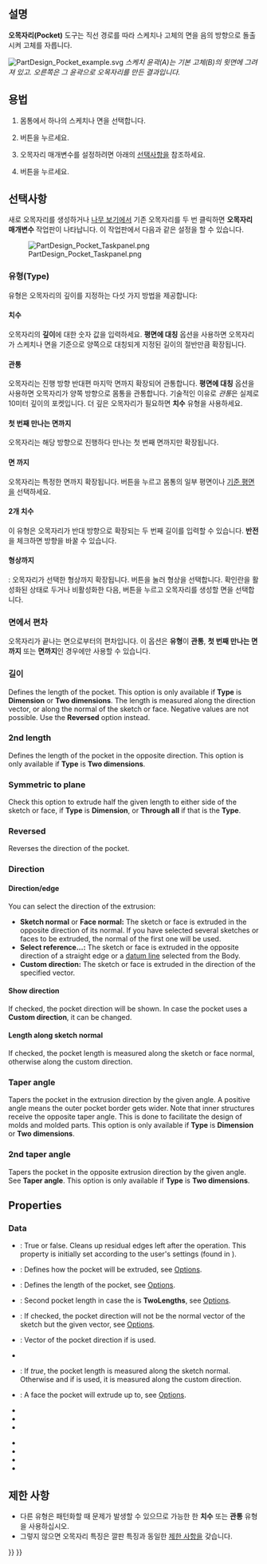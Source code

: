 <languages/>

{{Docnav
|[[PartDesign_AdditiveWedge/ko|쐐기 추가]]
|[[PartDesign_Hole/ko|구멍]]
|[[PartDesign_Workbench/ko|부품설계 작업대]]
|IconL=PartDesign_AdditiveWedge.svg
|IconR=PartDesign_Hole.svg
|IconC=Workbench_PartDesign.svg
}}

{{GuiCommand
|Name=PartDesign Pocket
|MenuLocation=부품 설계 → 뺄셈 도형특징 생성 → 오목자리
|Workbenches=[[PartDesign_Workbench/ko|부품설계 작업대]]
|SeeAlso=[[PartDesign_Pad/ko|부품설계 깔판]]
}}

<span id="Description"></span>
==설명==

'''오목자리(Pocket)''' 도구는 직선 경로를 따라 스케치나 고체의 면을 음의 방향으로 돌출시켜 고체를 자릅니다.

[[File:PartDesign Pocket example.svg|none]]
''스케치 윤곽(A)는 기본 고체(B)의 윗면에 그려져 있고. 오른쪽은 그 윤곽으로 오목자리를 만든 결과입니다.''

<span id="Usage"></span>
==용법==

<div class="mw-translate-fuzzy">
# 몸통에서 하나의 스케치나 면을 선택합니다.
# {{Button|[[Image:PartDesign_Pocket.svg|16px]] 오목자리}} 버튼을 누르세요.
# 오목자리 매개변수를 설정하려면 아래의 [[#선택사항|선택사항]]을 참조하세요.
# {{Button|확인}} 버튼을 누르세요.
</div>

<span id="Options"></span>
==선택사항==

새로 오목자리를 생성하거나 [[Tree_view/ko|나무 보기]]에서 기존 오목자리를 두 번 클릭하면 '''오목자리 매개변수''' 작업판이 나타납니다. 이 작업판에서 다음과 같은 설정을 할 수 있습니다.

[[Image:PartDesign_Pocket_Taskpanel.png|frame|left]]

<span id="Type"></span>
===유형(Type)===

유형은 오목자리의 깊이를 지정하는 다섯 가지 방법을 제공합니다:

<span id="Dimension"></span>
====치수====

오목자리의 '''깊이'''에 대한 숫자 값을 입력하세요. '''평면에 대칭''' 옵션을 사용하면 오목자리가 스케치나 면을 기준으로 양쪽으로 대칭되게 지정된 길이의 절반만큼 확장됩니다.

<span id="Through_all"></span>
====관통====

오목자리는 진행 방향 반대편 마지막 면까지 확장되어 관통합니다. '''평면에 대칭''' 옵션을 사용하면 오목자리가 양쪽 방향으로 몸통을 관통합니다. 기술적인 이유로 ''관통''은 실제로 10미터 깊이의 포켓입니다. 더 깊은 오목자리가 필요하면 '''치수''' 유형을 사용하세요.

<span id="To_first"></span>
====첫 번째 만나는 면까지====

오목자리는 해당 방향으로 진행하다 만나는 첫 번째 면까지만 확장됩니다.

<span id="Up_to_face"></span>
====면 까지====

오목자리는 특정한 면까지 확장됩니다. {{Button|면 선택}} 버튼을 누르고 몸통의 일부 평면이나 [[PartDesign_Plane/ko|기준 평면]]을 선택하세요.

<span id="Two_dimensions"></span>
====2개 치수====

이 유형은 오목자리가 반대 방향으로 확장되는 두 번째 길이를 입력할 수 있습니다. '''반전'''을 체크하면 방향을 바꿀 수 있습니다.

<span id="Up_to_shape"></span>
====형상까지====

{{version/ko|1.0}}: 오목자리가 선택한 형상까지 확장됩니다. {{Button|형상 선택}} 버튼을 눌러 형상을 선택합니다. {{Button|모든 면 선택}} 확인란을 활성화된 상태로 두거나 비활성화한 다음, {{Button|선택}} 버튼을 누르고 오목자리를 생성할 면을 선택합니다.

<span id="Offset_to_face"></span>
=== 면에서 편차 ===

오목자리가 끝나는 면으로부터의 편차입니다. 이 옵션은 '''유형'''이 '''관통''', '''첫 번째 만나는 면까지''' 또는 '''면까지'''인 경우에만 사용할 수 있습니다.

<span id="Length"></span>
=== 길이 ===

Defines the length of the pocket. This option is only available if '''Type''' is '''Dimension''' or '''Two dimensions'''. The length is measured along the direction vector, or along the normal of the sketch or face. Negative values are not possible. Use the '''Reversed''' option instead.

===2nd length===

Defines the length of the pocket in the opposite direction. This option is only available if '''Type''' is '''Two dimensions'''.

=== Symmetric to plane ===

Check this option to extrude half the given length to either side of the sketch or face, if '''Type''' is '''Dimension''', or '''Through all''' if that is the '''Type'''.

=== Reversed ===

Reverses the direction of the pocket.

===Direction===

==== Direction/edge ====

You can select the direction of the extrusion:

* '''Sketch normal''' or '''Face normal:''' The sketch or face is extruded in the opposite direction of its normal. If you have selected several sketches or faces to be extruded, the normal of the first one will be used.
* '''Select reference...:''' The sketch or face is extruded in the opposite direction of a straight edge or a [[PartDesign_Line|datum line]] selected from the Body.
* '''Custom direction:''' The sketch or face is extruded in the direction of the specified vector.

==== Show direction ====

If checked, the pocket direction will be shown. In case the pocket uses a '''Custom direction''', it can be changed.

==== Length along sketch normal ====

If checked, the pocket length is measured along the sketch or face normal, otherwise along the custom direction.

=== Taper angle ===

Tapers the pocket in the extrusion direction by the given angle. A positive angle means the outer pocket border gets wider. Note that inner structures receive the opposite taper angle. This is done to facilitate the design of molds and molded parts. This option is only available if '''Type''' is '''Dimension''' or '''Two dimensions'''.

=== 2nd taper angle ===

Tapers the pocket in the opposite extrusion direction by the given angle. See '''Taper angle'''. This option is only available if '''Type''' is '''Two dimensions'''.

==Properties==

===Data===

{{TitleProperty|Part Design}}

* {{PropertyData|Refine|Bool}}: True or false. Cleans up residual edges left after the operation. This property is initially set according to the user's settings (found in {{MenuCommand|Preferences → Part Design → General → Model settings}}).

{{TitleProperty|Pocket}}

* {{PropertyData|Type|Enumeration}}: Defines how the pocket will be extruded, see [[#Options|Options]].
* {{PropertyData|Length|Length}}: Defines the length of the pocket, see [[#Options|Options]].
* {{PropertyData|Length2|Length}}: Second pocket length in case the {{PropertyData|Type}} is '''TwoLengths''', see [[#Options|Options]].
* {{PropertyData|Use Custom Vector|Bool}}: If checked, the pocket direction will not be the normal vector of the sketch but the given vector, see [[#Options|Options]].
* {{PropertyData|Direction|Vector}}: Vector of the pocket direction if {{PropertyData|Use Custom Vector}} is used.
* {{PropertyData|Reference Axis|LinkSub}}
* {{PropertyData|Along Sketch Normal|Bool}}: If ''true'', the pocket length is measured along the sketch normal. Otherwise and if {{PropertyData|Use Custom Vector}} is used, it is measured along the custom direction.
* {{PropertyData|Up To Face|LinkSub}}: A face the pocket will extrude up to, see [[#Options|Options]].
* {{PropertyData|Offset|Length}}
* {{PropertyData|Taper Angle|Angle}}
* {{PropertyData|Taper Angle2|Angle}}

{{TitleProperty|Sketch Based}}

* {{PropertyData|Profile|LinkSub}}
* {{PropertyData|Midplane|Bool}}
* {{PropertyData|Reversed|Bool}}
* {{PropertyData|Allow Multi Face|Bool}}

<span id="Limitations"></span>
==제한 사항==

* 다른 유형은 패턴화할 때 문제가 발생할 수 있으므로 가능한 한 '''치수''' 또는 '''관통''' 유형을 사용하십시오.
* 그렇지 않으면 오목자리 특징은 깔판 특징과 동일한 [[PartDesign_Pad/ko#제한 사항|제한 사항]]을 갖습니다.


{{Docnav
|[[PartDesign_AdditiveWedge/ko|쐐기 추가]]
|[[PartDesign_Hole/ko|구멍]]
|[[PartDesign_Workbench/ko|부품설계 작업대]]
|IconL=PartDesign_AdditiveWedge.svg
|IconR=PartDesign_Hole.svg
|IconC=Workbench_PartDesign.svg
}}

{{PartDesign Tools navi{{#translation:}}}}
{{Userdocnavi{{#translation:}}}}